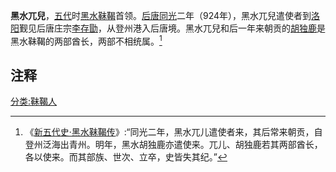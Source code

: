 '''黑水兀兒'''，[[五代|五代]]时[[黑水靺鞨|黑水靺鞨]]首领。[[后唐|后唐]][[同光|同光]]二年（924年），黑水兀兒遣使者到[[洛阳|洛阳]]觐见后唐庄宗[[李存勖|李存勖]]，从登州港入后唐境。黑水兀兒和后一年来朝贡的[[胡独鹿|胡独鹿]]是黑水靺鞨的两部酋长，两部不相统属。<ref>《[[s:新五代史/卷74|新五代史·黑水靺鞨传]]》:“同光二年，黑水兀儿遣使者来，其后常来朝贡，自登州泛海出青州。明年，黑水胡独鹿亦遣使来。兀儿、胡独鹿若其两部酋长，各以使来。而其部族、世次、立卒，史皆失其纪。”</ref>

==注释==
{{Reflist|2}}

[[分类:靺鞨人|分类:靺鞨人]]